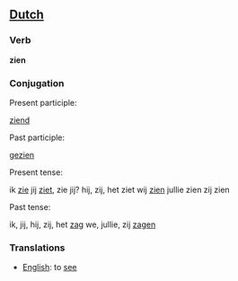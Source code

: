 ==[[Dutch]]==
===Verb===

'''zien'''

===Conjugation===

Present participle:

[[ziend]]

Past participle:

[[gezien]]

Present tense:

ik [[zie]]
jij [[ziet]], zie jij?
hij, zij, het ziet
wij [[zien]]
jullie zien
zij zien

Past tense:

ik, jij, hij, zij, het [[zag]]
we, jullie, zij [[zagen]]

===Translations===
*[[English]]: to [[see]]